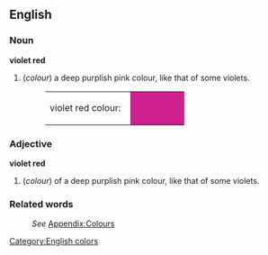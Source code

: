 ==English==

===Noun===
'''violet red'''
#(''colour'') a deep purplish pink colour, like that of some violets.
#:<table><tr><td>violet red colour: &nbsp;</td><td bgcolor="#D02090" width="80">&nbsp; </td></tr></table>

===Adjective===
'''violet red'''
#(''colour'') of a deep purplish pink colour, like that of some violets.

===Related words===
:''See'' [[Wiktionary_Appendix:Colours|Appendix:Colours]]

[[Category:English colors]]